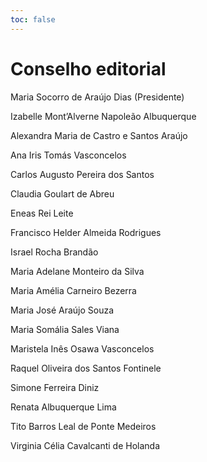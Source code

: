 ```yaml
---
toc: false
---
```


# Conselho editorial {.unnumbered .unlisted}

Maria Socorro de Araújo Dias (Presidente)

Izabelle Mont’Alverne Napoleão Albuquerque

Alexandra Maria de Castro e Santos Araújo

Ana Iris Tomás Vasconcelos

Carlos Augusto Pereira dos Santos

Claudia Goulart de Abreu

Eneas Rei Leite

Francisco Helder Almeida Rodrigues

Israel Rocha Brandão

Maria Adelane Monteiro da Silva

Maria Amélia Carneiro Bezerra

Maria José Araújo Souza

Maria Somália Sales Viana

Maristela Inês Osawa Vasconcelos

Raquel Oliveira dos Santos Fontinele

Simone Ferreira Diniz

Renata Albuquerque Lima

Tito Barros Leal de Ponte Medeiros

Virginia Célia Cavalcanti de Holanda
